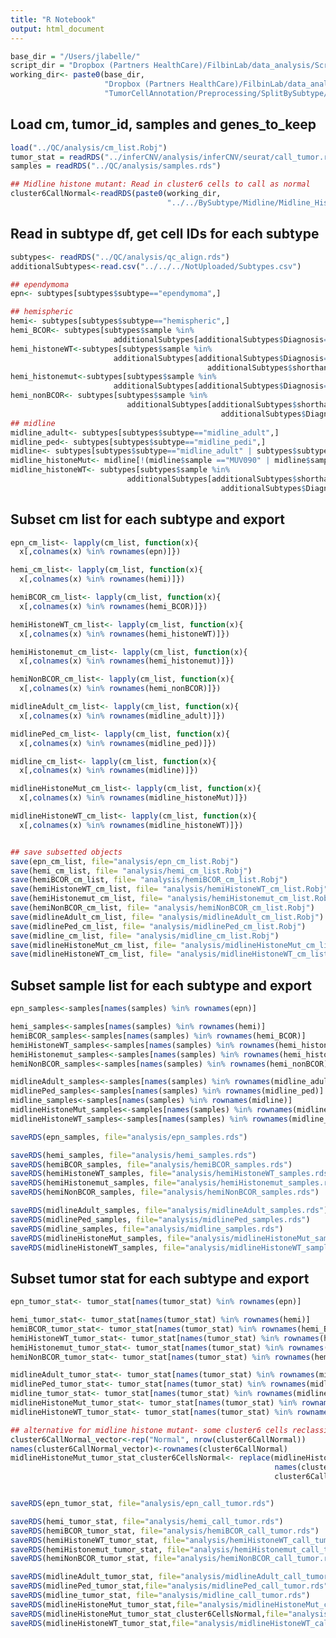 ```yaml
---
title: "R Notebook"
output: html_document
---
```

```r
base_dir = "/Users/jlabelle/"
script_dir = "Dropbox (Partners HealthCare)/FilbinLab/data_analysis/Scripts/"
working_dir<- paste0(base_dir, 
                     "Dropbox (Partners HealthCare)/FilbinLab/data_analysis/Projects/git_repos/Pedi_Immune/",
                     "TumorCellAnnotation/Preprocessing/SplitBySubtype/")

```


## Load cm, tumor_id, samples and genes_to_keep
```r
load("../QC/analysis/cm_list.Robj")
tumor_stat = readRDS("../inferCNV/analysis/inferCNV/seurat/call_tumor.rds")
samples = readRDS("../QC/analysis/samples.rds")

## Midline histone mutant: Read in cluster6 cells to call as normal 
cluster6CallNormal<-readRDS(paste0(working_dir,
                                   "../../BySubtype/Midline/Midline_HistoneMutant/analysis/SeuratCluster6_PossiblyNormal.rds"))
```


## Read in subtype df, get cell IDs for each subtype
```r
subtypes<- readRDS("../QC/analysis/qc_align.rds")
additionalSubtypes<-read.csv("../../../NotUploaded/Subtypes.csv")

## ependymoma
epn<- subtypes[subtypes$subtype=="ependymoma",]

## hemispheric
hemi<- subtypes[subtypes$subtype=="hemispheric",]
hemi_BCOR<- subtypes[subtypes$sample %in%
                       additionalSubtypes[additionalSubtypes$Diagnosis=="BCOR", "samples"],]
hemi_histoneWT<-subtypes[subtypes$sample %in%
                       additionalSubtypes[additionalSubtypes$Diagnosis=="histoneWT" &
                                            additionalSubtypes$shorthand=="hemi", "sample"],]
hemi_histonemut<-subtypes[subtypes$sample %in%
                       additionalSubtypes[additionalSubtypes$Diagnosis=="G34RV", "samples"],]
hemi_nonBCOR<- subtypes[subtypes$sample %in%
                          additionalSubtypes[additionalSubtypes$shorthand=="hemi" &
                                               additionalSubtypes$Diagnosis!="BCOR", "samples"],]
## midline
midline_adult<- subtypes[subtypes$subtype=="midline_adult",]
midline_ped<- subtypes[subtypes$subtype=="midline_pedi",]
midline<- subtypes[subtypes$subtype=="midline_adult" | subtypes$subtype=="midline_pedi",]
midline_histoneMut<- midline[!(midline$sample =="MUV090" | midline$sample == "BT1416"),]
midline_histoneWT<- subtypes[subtypes$sample %in%
                          additionalSubtypes[additionalSubtypes$shorthand=="midline" &
                                               additionalSubtypes$Diagnosis=="histoneWT", "samples"],]
```


## Subset cm list for each subtype and export
```r
epn_cm_list<- lapply(cm_list, function(x){
  x[,colnames(x) %in% rownames(epn)]})

hemi_cm_list<- lapply(cm_list, function(x){
  x[,colnames(x) %in% rownames(hemi)]})

hemiBCOR_cm_list<- lapply(cm_list, function(x){
  x[,colnames(x) %in% rownames(hemi_BCOR)]})

hemiHistoneWT_cm_list<- lapply(cm_list, function(x){
  x[,colnames(x) %in% rownames(hemi_histoneWT)]})

hemiHistonemut_cm_list<- lapply(cm_list, function(x){
  x[,colnames(x) %in% rownames(hemi_histonemut)]})

hemiNonBCOR_cm_list<- lapply(cm_list, function(x){
  x[,colnames(x) %in% rownames(hemi_nonBCOR)]})

midlineAdult_cm_list<- lapply(cm_list, function(x){
  x[,colnames(x) %in% rownames(midline_adult)]})

midlinePed_cm_list<- lapply(cm_list, function(x){
  x[,colnames(x) %in% rownames(midline_ped)]})

midline_cm_list<- lapply(cm_list, function(x){
  x[,colnames(x) %in% rownames(midline)]})

midlineHistoneMut_cm_list<- lapply(cm_list, function(x){
  x[,colnames(x) %in% rownames(midline_histoneMut)]})

midlineHistoneWT_cm_list<- lapply(cm_list, function(x){
  x[,colnames(x) %in% rownames(midline_histoneWT)]})


## save subsetted objects
save(epn_cm_list, file="analysis/epn_cm_list.Robj")
save(hemi_cm_list, file= "analysis/hemi_cm_list.Robj")
save(hemiBCOR_cm_list, file= "analysis/hemiBCOR_cm_list.Robj")
save(hemiHistoneWT_cm_list, file= "analysis/hemiHistoneWT_cm_list.Robj")
save(hemiHistonemut_cm_list, file= "analysis/hemiHistonemut_cm_list.Robj")
save(hemiNonBCOR_cm_list, file= "analysis/hemiNonBCOR_cm_list.Robj")
save(midlineAdult_cm_list, file= "analysis/midlineAdult_cm_list.Robj")
save(midlinePed_cm_list, file= "analysis/midlinePed_cm_list.Robj")
save(midline_cm_list, file= "analysis/midline_cm_list.Robj")
save(midlineHistoneMut_cm_list, file= "analysis/midlineHistoneMut_cm_list.Robj")
save(midlineHistoneWT_cm_list, file= "analysis/midlineHistoneWT_cm_list.Robj")
```

## Subset sample list for each subtype and export
```r
epn_samples<-samples[names(samples) %in% rownames(epn)]

hemi_samples<-samples[names(samples) %in% rownames(hemi)]
hemiBCOR_samples<-samples[names(samples) %in% rownames(hemi_BCOR)]
hemiHistoneWT_samples<-samples[names(samples) %in% rownames(hemi_histoneWT)]
hemiHistonemut_samples<-samples[names(samples) %in% rownames(hemi_histonemut)]
hemiNonBCOR_samples<-samples[names(samples) %in% rownames(hemi_nonBCOR)]

midlineAdult_samples<-samples[names(samples) %in% rownames(midline_adult)]
midlinePed_samples<-samples[names(samples) %in% rownames(midline_ped)]
midline_samples<-samples[names(samples) %in% rownames(midline)]
midlineHistoneMut_samples<-samples[names(samples) %in% rownames(midline_histoneMut)]
midlineHistoneWT_samples<-samples[names(samples) %in% rownames(midline_histoneWT)]

saveRDS(epn_samples, file="analysis/epn_samples.rds")

saveRDS(hemi_samples, file="analysis/hemi_samples.rds")
saveRDS(hemiBCOR_samples, file="analysis/hemiBCOR_samples.rds")
saveRDS(hemiHistoneWT_samples, file="analysis/hemiHistoneWT_samples.rds")
saveRDS(hemiHistonemut_samples, file="analysis/hemiHistonemut_samples.rds")
saveRDS(hemiNonBCOR_samples, file="analysis/hemiNonBCOR_samples.rds")

saveRDS(midlineAdult_samples, file="analysis/midlineAdult_samples.rds")
saveRDS(midlinePed_samples, file="analysis/midlinePed_samples.rds")
saveRDS(midline_samples, file="analysis/midline_samples.rds")
saveRDS(midlineHistoneMut_samples, file="analysis/midlineHistoneMut_samples.rds")
saveRDS(midlineHistoneWT_samples, file="analysis/midlineHistoneWT_samples.rds")
```

## Subset tumor stat for each subtype and export
```r
epn_tumor_stat<- tumor_stat[names(tumor_stat) %in% rownames(epn)]

hemi_tumor_stat<- tumor_stat[names(tumor_stat) %in% rownames(hemi)]
hemiBCOR_tumor_stat<- tumor_stat[names(tumor_stat) %in% rownames(hemi_BCOR)]
hemiHistoneWT_tumor_stat<- tumor_stat[names(tumor_stat) %in% rownames(hemi_histoneWT)]
hemiHistonemut_tumor_stat<- tumor_stat[names(tumor_stat) %in% rownames(hemi_histonemut)]
hemiNonBCOR_tumor_stat<- tumor_stat[names(tumor_stat) %in% rownames(hemi_nonBCOR)]

midlineAdult_tumor_stat<- tumor_stat[names(tumor_stat) %in% rownames(midline_adult)]
midlinePed_tumor_stat<- tumor_stat[names(tumor_stat) %in% rownames(midline_ped)]
midline_tumor_stat<- tumor_stat[names(tumor_stat) %in% rownames(midline)]
midlineHistoneMut_tumor_stat<- tumor_stat[names(tumor_stat) %in% rownames(midline_histoneMut)]
midlineHistoneWT_tumor_stat<- tumor_stat[names(tumor_stat) %in% rownames(midline_histoneWT)]

## alternative for midline histone mutant- some cluster6 cells reclassified to normal
cluster6CallNormal_vector<-rep("Normal", nrow(cluster6CallNormal))
names(cluster6CallNormal_vector)<-rownames(cluster6CallNormal)
midlineHistoneMut_tumor_stat_cluster6CellsNormal<- replace(midlineHistoneMut_tumor_stat,
                                                           names(cluster6CallNormal_vector),
                                                           cluster6CallNormal_vector)


saveRDS(epn_tumor_stat, file="analysis/epn_call_tumor.rds")

saveRDS(hemi_tumor_stat, file="analysis/hemi_call_tumor.rds")
saveRDS(hemiBCOR_tumor_stat, file="analysis/hemiBCOR_call_tumor.rds")
saveRDS(hemiHistoneWT_tumor_stat, file="analysis/hemiHistoneWT_call_tumor.rds")
saveRDS(hemiHistonemut_tumor_stat, file="analysis/hemiHistonemut_call_tumor.rds")
saveRDS(hemiNonBCOR_tumor_stat, file="analysis/hemiNonBCOR_call_tumor.rds")

saveRDS(midlineAdult_tumor_stat, file="analysis/midlineAdult_call_tumor.rds")
saveRDS(midlinePed_tumor_stat,file="analysis/midlinePed_call_tumor.rds")
saveRDS(midline_tumor_stat, file="analysis/midline_call_tumor.rds")
saveRDS(midlineHistoneMut_tumor_stat,file="analysis/midlineHistoneMut_call_tumor.rds")
saveRDS(midlineHistoneMut_tumor_stat_cluster6CellsNormal,file="analysis/midlineHistoneMut_cluster6CellsNormal_call_tumor.rds")
saveRDS(midlineHistoneWT_tumor_stat,file="analysis/midlineHistoneWT_call_tumor.rds")
```

